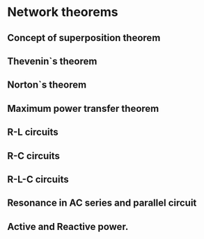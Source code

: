 # Network theorems

## Concept of superposition theorem

## Thevenin`s theorem

## Norton`s theorem

## Maximum power transfer theorem

## R-L circuits

## R-C circuits

## R-L-C circuits

## Resonance in AC series and parallel circuit

## Active and Reactive power.
